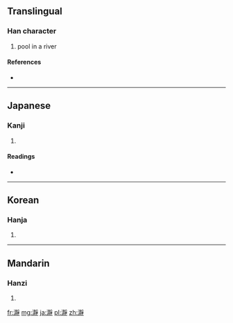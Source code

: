 ==Translingual==

===Han character===
{{Han char|rn=85|rad=水|as=16|sn=19|four=|canj=水手月木 (EQBD)}}

# pool in a river

====References====
* {{Han ref|kx=0657.020|dkj=18520|dj=1067.070|hdz=31765.120|uh=701E|ud=28702}}

----

==Japanese==

===Kanji===
{{ja-kanji|grade=|rs=水16}}

# {{defn|lang=ja|sort=水16}}

====Readings====
* {{ja-readings|on=[[じょう]] (jō), [[せい]] (sei)|kun=[[きょい]] (kyoi), [[とろ]] (toro)}}

----

==Korean==

===Hanja===
{{ko-hanja|hangeul=정|eumhun=|rv=jeong|mr=chŏng|y=ceng}}

# {{defn|lang=ko|sort=水16}}

----

==Mandarin==

===Hanzi===
{{cmn-hanzi|pin=[[jìng]] ([[jing4]])|wg=ching<sup>4</sup>}}

# {{defn|lang=cmn|sort=水16}}

[[fr:瀞]]
[[mg:瀞]]
[[ja:瀞]]
[[pl:瀞]]
[[zh:瀞]]